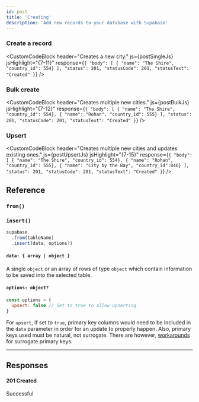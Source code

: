 ```yaml
---
id: post
title: 'Creating'
description: 'Add new records to your database with Supabase'
---
```





<DummyData />


### Create a record

<CustomCodeBlock
  header="Creates a new city."
  js={postSingleJs}
  jsHighlight="{7-11}"
  response={`{
  "body": [
    { "name": "The Shire", "country_id": 554}
  ],
  "status": 201,
  "statusCode": 201,
  "statusText": "Created"
}`}
/>

### Bulk create

<CustomCodeBlock
  header="Creates multiple new cities."
  js={postBulkJs}
  jsHighlight="{7-12}"
  response={`{
  "body": [
    { "name": "The Shire", "country_id": 554},
    { "name": "Rohan", "country_id": 555}
  ],
  "status": 201,
  "statusCode": 201,
  "statusText": "Created"
}`}
/>

### Upsert

<CustomCodeBlock
  header="Creates multiple new cities and updates existing ones."
  js={postUpsertJs}
  jsHighlight="{7-15}"
  response={`{
  "body": [
    { "name": "The Shire", "country_id": 554},
    { "name": "Rohan", "country_id": 555},
    { "name": "City by the Bay", "country_id":840}
  ],
  "status": 201,
  "statusCode": 201,
  "statusText": "Created"
}`}
/>

## Reference

### `from()`
<FromFunction verb='post' />

### `insert()`
```js {3}
supabase
  .from(tableName)
  .insert(data, options?)
```

#### `data: { array | object }`
A single `object` or an array of rows of type `object` which contain information to be saved into the selected table.
 
#### `options: object?`  

```js
const options = {
  upsert: false // Set to true to allow upserting.
}
```
For `upsert`, if set to `true`, primary key columns would need to be included in the `data` parameter in order for an update to properly happen. 
Also, primary keys used must be natural, not surrogate.
There are however, [workarounds](https://github.com/PostgREST/postgrest/issues/1118) for surrogate primary keys.

---

## Responses

#### 201 Created
Successful

<CommonResponses />
